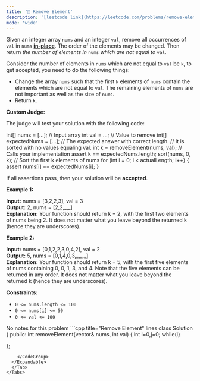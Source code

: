 ```yaml
---
title: '🧩 Remove Element'
description: '[leetcode link](https://leetcode.com/problems/remove-element/description/)'
mode: 'wide'
---
```

<Tabs>
  <Tab title="Question" icon="circle-question" iconType="regular">
    <Card>
      <p>Given an integer array <code>nums</code> and an integer <code>val</code>, remove all occurrences of <code>val</code> in <code>nums</code> <a href="https://en.wikipedia.org/wiki/In-place_algorithm" target="_blank"><strong>in-place</strong></a>. The order of the elements may be changed. Then return <em>the number of elements in </em><code>nums</code><em> which are not equal to </em><code>val</code>.</p>  <p>Consider the number of elements in <code>nums</code> which are not equal to <code>val</code> be <code>k</code>, to get accepted, you need to do the following things:</p>  <ul>  <li>Change the array <code>nums</code> such that the first <code>k</code> elements of <code>nums</code> contain the elements which are not equal to <code>val</code>. The remaining elements of <code>nums</code> are not important as well as the size of <code>nums</code>.</li>  <li>Return <code>k</code>.</li> </ul>  <p><strong>Custom Judge:</strong></p>  <p>The judge will test your solution with the following code:</p>   int[] nums = [...]; // Input array int val = ...; // Value to remove int[] expectedNums = [...]; // The expected answer with correct length.                             // It is sorted with no values equaling val.  int k = removeElement(nums, val); // Calls your implementation  assert k == expectedNums.length; sort(nums, 0, k); // Sort the first k elements of nums for (int i = 0; i &lt; actualLength; i++) {     assert nums[i] == expectedNums[i]; }   <p>If all assertions pass, then your solution will be <strong>accepted</strong>.</p>   <p><strong class="example">Example 1:</strong></p>   <strong>Input:</strong> nums = [3,2,2,3], val = 3 <br/> <strong>Output:</strong> 2, nums = [2,2,_,_] <br/> <strong>Explanation:</strong> Your function should return k = 2, with the first two elements of nums being 2. It does not matter what you leave beyond the returned k (hence they are underscores).   <p><strong class="example">Example 2:</strong></p>   <strong>Input:</strong> nums = [0,1,2,2,3,0,4,2], val = 2 <br/> <strong>Output:</strong> 5, nums = [0,1,4,0,3,_,_,_] <br/> <strong>Explanation:</strong> Your function should return k = 5, with the first five elements of nums containing 0, 0, 1, 3, and 4. Note that the five elements can be returned in any order. It does not matter what you leave beyond the returned k (hence they are underscores).    <p><strong>Constraints:</strong></p>  <ul>  <li><code>0 &lt;= nums.length &lt;= 100</code></li>  <li><code>0 &lt;= nums[i] &lt;= 50</code></li>  <li><code>0 &lt;= val &lt;= 100</code></li> </ul> 
    </Card>
  </Tab>
  <Tab title="Solution" icon="lightbulb" iconType="regular" >
    <Card>
      No notes for this problem
    </Card>
  <Expandable title="code">
    <CodeGroup dropdown>
```cpp title="Remove Element" lines
class Solution {
public:
    int removeElement(vector<int>& nums, int val) {
        int i=0,j=0;
        while(i<nums.size()){
            if(nums[i]!=val){
                nums[j]=nums[i];
                j++;
            }
            i++;
        }
        return j;
        
    }
};
```
    </CodeGroup>
  </Expandable>
  </Tab>
</Tabs>